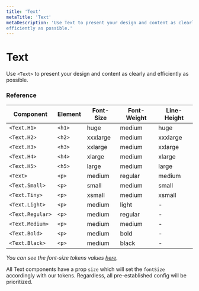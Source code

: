 ```yaml
---
title: 'Text'
metaTitle: 'Text'
metaDescription: 'Use Text to present your design and content as clearly and 
efficiently as possible.'
---
```



# Text

Use `<Text>` to present your design and content as clearly and efficiently as
possible.

### Reference

| **Component**    | **Element** | **Font-Size** | **Font-Weight** | **Line-Height** |
| ---------------- | ----------- | ------------- | --------------- | --------------- |
| `<Text.H1>`      | `<h1>`      | huge          | medium          | huge            |
| `<Text.H2>`      | `<h2>`      | xxxlarge      | medium          | xxxlarge        |
| `<Text.H3>`      | `<h3>`      | xxlarge       | medium          | xxlarge         |
| `<Text.H4>`      | `<h4>`      | xlarge        | medium          | xlarge          |
| `<Text.H5>`      | `<h5>`      | large         | medium          | large           |
| `<Text>`         | `<p>`       | medium        | regular         | medium          |
| `<Text.Small>`   | `<p>`       | small         | medium          | small           |
| `<Text.Tiny>`    | `<p>`       | xsmall        | medium          | xsmall          |
| `<Text.Light>`   | `<p>`       | medium        | light           | -               |
| `<Text.Regular>` | `<p>`       | medium        | regular         | -               |
| `<Text.Medium>`  | `<p>`       | medium        | medium          | -               |
| `<Text.Bold>`    | `<p>`       | medium        | bold            | -               |
| `<Text.Black>`   | `<p>`       | medium        | black           | -               |

_You can see the font-size tokens values
[here](https://gympass.github.io/yoga/guidelines/tokens/font-sizes)._

All Text components have a prop `size` which will set the `fontSize` accordingly 
with our tokens. Regardless, all pre-established config will be prioritized.

<TabbedView>
  <Tab title="Web">
    <TextWeb />
  </Tab>

  <Tab title="Native">
    <TextNative />
  </Tab>
</TabbedView>

